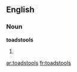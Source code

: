 ==English==

===Noun===
'''toadstools'''

# {{plural of|[[toadstool]]}}

[[ar:toadstools]]
[[fr:toadstools]]